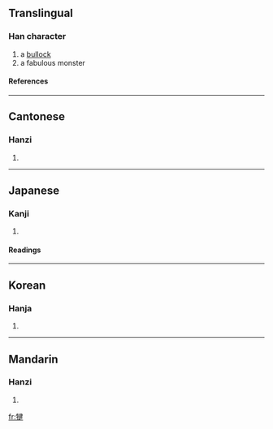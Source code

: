 ==Translingual==
===Han character===
{{Han char|rn=93|rad=牛|as=09|sn=13|four=2554<sub>4</sub>|canj=竹手弓大手 (HQNKQ)}}
# a [[bullock]]
# a fabulous monster
====References====
{{Han ref|kx=0702.190|dkj=20078|dj=1115.240|hdz=31814.130|uh=728D|ud=29325|bh=DEA5|bd=56997}}

----
==Cantonese==
===Hanzi===
{{yue-hanzi|jyut=|y=gin1}}
# {{defn|Cantonese}}

----
==Japanese==
===Kanji===
{{ja-kanji|grade=|rs=牛09}}
# {{defn|Japanese}} 
====Readings====
{{ja-readings|on=[[けん]] (ken), [[こん]] (kon), [[げん]] (gen)|kun=}}

----
==Korean==
===Hanja===
{{ko-hanja|hangeul=건|eumhun=|rv=geon|mr=kŏn|y=ken}}
# {{defn|Korean}}

----
==Mandarin==
===Hanzi===
{{cmn-hanzi|pin=[[jiān]] ([[jian1]])|wg=chien<sup>1</sup>}}
# {{defn|Mandarin}}

[[fr:犍]]